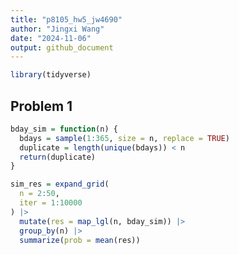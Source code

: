```yaml
---
title: "p8105_hw5_jw4690"
author: "Jingxi Wang"
date: "2024-11-06"
output: github_document
---
```


```r
library(tidyverse)
```

## Problem 1

```r
bday_sim = function(n) {
  bdays = sample(1:365, size = n, replace = TRUE)
  duplicate = length(unique(bdays)) < n
  return(duplicate)
}

sim_res = expand_grid(
  n = 2:50,
  iter = 1:10000
) |>
  mutate(res = map_lgl(n, bday_sim)) |>
  group_by(n) |>
  summarize(prob = mean(res))

```

